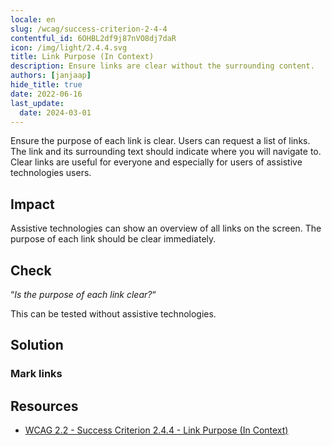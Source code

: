 ```yaml
---
locale: en
slug: /wcag/success-criterion-2-4-4
contentful_id: 6OHBL2df9j87nVO8dj7daR
icon: /img/light/2.4.4.svg
title: Link Purpose (In Context)
description: Ensure links are clear without the surrounding content.
authors: [janjaap]
hide_title: true
date: 2022-06-16
last_update:
  date: 2024-03-01
---
```


<Hero
  title="Link Purpose (In Context)"
  image="/img/light/2.4.4.svg"
  alt="WCAG 2.4.4 icon"
  prefix="Success Criterion 2.4.4"
  suffix="Level A"
/>

Ensure the purpose of each link is clear. Users can request a list of links. The link and its surrounding text should indicate where you will navigate to. Clear links are useful for everyone and especially for users of assistive technologies users.

## Impact

Assistive technologies can show an overview of all links on the screen. The purpose of each link should be clear immediately.

## Check

“*Is the purpose of each link clear?*“

This can be tested without assistive technologies.

## Solution

### Mark links

<CodeSample id="accessibility-link" locale="en"/>

## Resources

- [WCAG 2.2 - Success Criterion 2.4.4 - Link Purpose (In Context)](https://www.w3.org/TR/WCAG22/#link-purpose-in-context)
